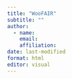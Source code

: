 ```yaml
---
title: "WooFAIR"
subtitle: ""
author:
  - name: 
    email: 
    affiliation: 
date: last-modified
format: html
editor: visual
---
```


## 
